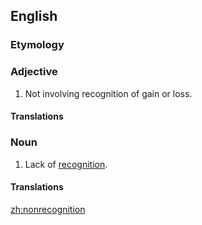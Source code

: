 ==English==

===Etymology===
{{prefix|non|recognition|lang=en}}

===Adjective===
{{en-adj|-}}

# {{label|en|taxes}} Not involving recognition of gain or loss.

====Translations====
{{trans-top|tax term}}
{{trans-mid}}
{{trans-bottom}}

===Noun===
{{en-noun|~}}

# Lack of [[recognition]].

====Translations====
{{trans-top|lack of recognition}}
{{trans-mid}}
{{trans-bottom}}

[[zh:nonrecognition]]